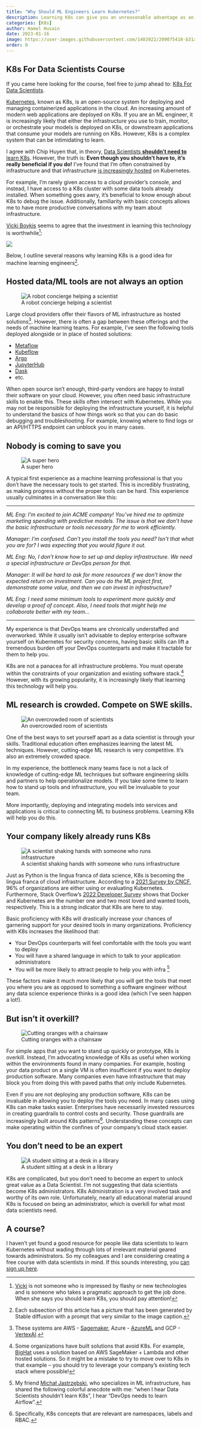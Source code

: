 ```yaml
---
title: "Why Should ML Engineers Learn Kubernetes?"
description: Learning K8s can give you an unreasonable advantage as an MLE and unblock your team.
categories: [K8s]
author: Hamel Husain
date: 2023-01-16
image: https://user-images.githubusercontent.com/1483922/209075410-b31ad913-282c-4619-87ad-3a7679e92baf.png
order: 0
---
```


:::{.callout-important}
# K8s For Data Scientists Course
 If you came here looking for the course, feel free to jump ahead to: [K8s For Data Scientists](#a-course).
:::

[Kubernetes](https://kubernetes.io/), known as K8s, is an open-source system for deploying and managing containerized applications in the cloud.  An increasing amount of modern web applications are deployed on K8s.  If you are an ML engineer, it is increasingly likely that either the infrastructure you use to train, monitor, or orchestrate your models is deployed on K8s, or downstream applications that consume your models are running on K8s.  However, K8s is a complex system that can be intimidating to learn.

I agree with Chip Huyen that, in theory, [Data Scientists **shouldn't need to** learn K8s](https://huyenchip.com/2021/09/13/data-science-infrastructure.html).   However, the truth is:  **Even though you shouldn't have to, it's really beneficial if you do!**  I've found that I'm often constrained by infrastructure and that infrastructure [is increasingly hosted](#your-company-likely-already-runs-k8s) on Kubernetes.  

For example, I'm rarely given access to a cloud provider's console, and instead, I have access to a K8s cluster with some data tools already installed.  When something goes awry, it's beneficial to know enough about K8s to debug the issue.  Additionally, familiarity with basic concepts allows me to have more productive conversations with my team about infrastructure.

[Vicki Boykis](https://twitter.com/vboykis/status/1596610600511102976) seems to agree that the investment in learning this technology is worthwhile[^1]:

![](course_img/20221212131043.png)


Below, I outline several reasons why learning K8s is a good idea for machine learning engineers[^2]. 

## Hosted data/ML tools are not always an option

![A robot concierge helping a scientist](course_img/bellman.png)

Large cloud providers offer their flavors of ML infrastructure as hosted solutions[^3]. However, there is often a gap between these offerings and the needs of machine learning teams.  For example, I've seen the following tools deployed alongside or in place of hosted solutions:

- [Metaflow](https://metaflow.org/)
- [Kubeflow](https://www.kubeflow.org/)
- [Argo](https://argoproj.github.io/argo/)
- [JupyterHub](https://jupyter.org/hub)
- [Dask](https://www.dask.org/)
- etc.

 When open source isn't enough, third-party vendors are happy to install their software on your cloud. However, you often need basic infrastructure skills to enable this. These skills often intersect with Kubernetes.  While you may not be responsible for deploying the infrastructure yourself, it is helpful to understand the basics of how things work so that you can do basic debugging and troubleshooting.  For example, knowing where to find logs or an API/HTTPS endpoint can unblock you in many cases.


## Nobody is coming to save you

![A super hero](course_img/superhero.png)

A typical first experience as a machine learning professional is that you don't have the necessary tools to get started.  This is incredibly frustrating, as making progress without the proper tools can be hard.  This experience usually culminates in a conversation like this:

---

_ML Eng: I'm excited to join ACME company!  You've hired me to optimize marketing spending with predictive models.  The issue is that we don't have the basic infrastructure or tools necessary for me to work efficiently._

_Manager: I'm confused. Can't you install the tools you need?  Isn't that what you are for?  I was expecting that you would figure it out._

_ML Eng:  No, I don't know how to set up and deploy infrastructure.  We need a special infrastructure or DevOps person for that._

_Manager: It will be hard to ask for more resources if we don't know the expected return on investment.  Can you do the ML project first, demonstrate some value, and then we can invest in infrastructure?_

_ML Eng:  I need some minimum tools to experiment more quickly and develop a proof of concept.  Also, I need tools that might help me collaborate better with my team..._

---

My experience is that DevOps teams are chronically understaffed and overworked.  While it usually isn't advisable to deploy enterprise software yourself on Kubernetes for security concerns, having basic skills can lift a tremendous burden off your DevOps counterparts and make it tractable for them to help you. 

K8s are not a panacea for all infrastructure problems. You must operate within the constraints of your organization and existing software stack.[^7]  However, with its growing popularity, it is increasingly likely that learning this technology will help you.


## ML research is crowded. Compete on SWE skills.

![An overcrowded room of scientists](course_img/crowd.png)

One of the best ways to set yourself apart as a data scientist is through your skills.  Traditional education often emphasizes learning the latest ML techniques.  However, cutting-edge ML research is very competitive.  It's also an extremely crowded space.

In my experience, the bottleneck many teams face is not a lack of knowledge of cutting-edge ML techniques but software engineering skills and partners to help operationalize models.  If you take some time to learn how to stand up tools and infrastructure, you will be invaluable to your team.  

More importantly, deploying and integrating models into services and applications is critical to connecting ML to business problems.  Learning K8s will help you do this.

## Your company likely already runs K8s

![A scientist shaking hands with someone who runs infrastructure](course_img/meeting.png)

Just as Python is the lingua franca of data science, K8s is becoming the lingua franca of cloud infrastructure.  According to a [2021 Survey by CNCF](https://www.cncf.io/reports/cncf-annual-survey-2021/), 96% of organizations are either using or evaluating Kubernetes.  Furthermore, Stack Overflow's [2022 Developer Survey](https://survey.stackoverflow.co/2022/#section-most-loved-dreaded-and-wanted-other-tools) shows that Docker and Kubernetes are the number one and two most loved and wanted tools, respectively.  This is a strong indicator that K8s are here to stay.

Basic proficiency with K8s will drastically increase your chances of garnering support for your desired tools in many organizations. Proficiency with K8s increases the likelihood that:

- Your DevOps counterparts will feel comfortable with the tools you want to deploy
- You will have a shared language in which to talk to your application administrators
- You will be more likely to attract people to help you with infra [^9]

These factors make it much more likely that you will get the tools that meet you where you are as opposed to something a software engineer without any data science experience thinks is a good idea (which I've seen happen a lot!).


## But isn't it overkill?

![Cutting oranges with a chainsaw](course_img/orange.png)

For simple apps that you want to stand up quickly or prototype, K8s is overkill. Instead, I'm advocating knowledge of K8s as useful when working within the environments found in many companies.  For example, hosting your data product on a single VM is often insufficient if you want to deploy production software.  Many companies even have infrastructure that may block you from doing this with paved paths that only include Kubernetes.

Even if you are not deploying any production software, K8s can be invaluable in allowing you to deploy the tools you need.  In many cases using K8s can make tasks easier.  Enterprises have necessarily invested resources in creating guardrails to control costs and security. Those guardrails are increasingly built around K8s patterns[^8]. Understanding these concepts can make operating within the confines of your company's cloud stack easier.

## You don't need to be an expert

![A student sitting at a desk in a library](course_img/student.png)

K8s are complicated, but you don't need to become an expert to unlock great value as a Data Scientist.  I'm not suggesting that data scientists become K8s administrators.  K8s Administration is a very involved task and worthy of its own role.   Unfortunately, nearly all educational material around K8s is focused on being an administrator, which is overkill for what most data scientists need.

## A course?

I haven't yet found a good resource for people like data scientists to learn Kubernetes without wading through lots of irrelevant material geared towards administrators. So my colleagues and I are considering creating a free course with data scientists in mind.  If this sounds interesting, you [can sign up here](https://k8scourse.com/).


[^1]: [Vicki](https://vickiboykis.com/) is not someone who is impressed by flashy or new technologies and is someone who takes a pragmatic approach to get the job done.  When she says you should learn K8s, you should pay attention!

[^2]: Each subsection of this article has a picture that has been generated by Stable diffusion with a prompt that very similar to the image caption.

[^3]: These systems are AWS - [Sagemaker](https://aws.amazon.com/sagemaker/), Azure - [AzureML](https://azure.microsoft.com/en-us/products/machine-learning/#product-overview) and GCP - [VertexAI](https://cloud.google.com/vertex-ai-workbench).

[^7]: Some organizations have built solutions that avoid K8s.  For example, [BigHat](https://www.bighatbio.com/) uses a solution based on AWS SageMaker + Lambda and other hosted solutions. So it might be a mistake to try to move over to K8s in that example -- you should try to leverage your company's existing tech stack where possible!

[^8]: Specifically, K8s concepts that are relevant are namespaces, labels and RBAC.

[^9]: My friend [Michał Jastrzębski](https://twitter.com/_inc0_), who specializes in ML infrastructure, has shared the following colorful anecdote with me: "when I hear Data Scientists shouldn’t learn K8s”, I hear “DevOps needs to learn Airflow”.